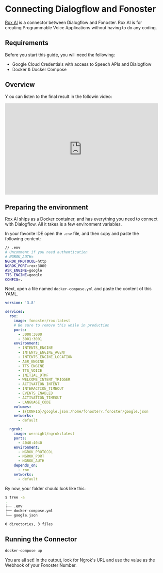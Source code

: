 # Connecting Dialogflow and Fonoster

[Rox AI](https://github.com/fonoster/rox) is a connector between Dialogflow and Fonoster. Rox AI is for creating Programmable Voice Applications without having to do any coding.

## Requirements

Before you start this guide, you will need the following:

- Google Cloud Credentials with access to Speech APIs and Dialogflow 
- Docker & Docker Compose

## Overview

Y ou can listen to the final result in the followin video:

<iframe width="100%" height="300px" src="https://www.youtube.com/embed/41Rx8KPb5GU" title="YouTube video player" frameborder="0" allow="accelerometer; autoplay; clipboard-write; encrypted-media; gyroscope; picture-in-picture" allowfullscreen></iframe>

## Preparing the environment

Rox AI ships as a Docker container, and has everything you need to connect with Dialogflow. All it takes is a few environment variables. 

In your favorite IDE open the `.env` file, and then copy and paste the following content:

```bash
// .env
# Uncomment if you need authentication
# NGROK_AUTH=
NGROK_PROTOCOL=http
NGROK_PORT=rox:3000
ASR_ENGINE=google
TTS_ENGINE=google
CONFIG=.
```

Next, open a file named `docker-compose.yml` and paste the content of this YAML.

```yml
version: '3.8'

services:
  rox:
    image: fonoster/rox:latest
    # Be sure to remove this while in production 
    ports:
      - 3000:3000
      - 3001:3001
    environment:
      - INTENTS_ENGINE
      - INTENTS_ENGINE_AGENT
      - INTENTS_ENGINE_LOCATION
      - ASR_ENGINE
      - TTS_ENGINE
      - TTS_VOICE
      - INITIAL_DTMF
      - WELCOME_INTENT_TRIGGER
      - ACTIVATION_INTENT
      - INTERACTION_TIMEOUT
      - EVENTS_ENABLED
      - ACTIVATION_TIMEOUT
      - LANGUAGE_CODE  
    volumes:
      - ${CONFIG}/google.json:/home/fonoster/.fonoster/google.json
    networks:
      - default

  ngrok:
    image: wernight/ngrok:latest
    ports:
      - 4040:4040
    environment:
      - NGROK_PROTOCOL
      - NGROK_PORT
      - NGROK_AUTH
    depends_on:
      - rox
    networks:
      - default
```

By now, your folder should look like this:

```bash
$ tree -a
.
├── .env
├── docker-compose.yml
└── google.json

0 directories, 3 files
```

## Running the Connector

```bash
docker-compose up
```

You are all set! In the output, look for Ngrok's URL and use the value as the Webhook of your Fonoster Number.